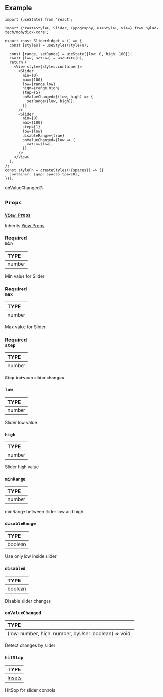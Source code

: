 
<ReactPlayer playing controls url={Slider} />

## Example

```tsx
import {useState} from 'react';

import {createStyles, Slider, Typography, useStyles, View} from '@lad-tech/mobydick-core';

export const SliderWidget = () => {
  const [styles] = useStyles(styleFn);

  const [range, setRange] = useState({low: 0, high: 100});
  const [low, setLow] = useState(0);
  return (
    <View style={styles.container}>
      <Slider
        min={0}
        max={100}
        low={range.low}
        high={range.high}
        step={5}
        onValueChanged={(low, high) => {
          setRange({low, high});
        }}
      />
      <Slider
        min={0}
        max={100}
        step={1}
        low={low}
        disableRange={true}
        onValueChanged={low => {
          setLow(low);
        }}
      />
    </View>
  );
};
const styleFn = createStyles(({spaces}) => ({
  container: {gap: spaces.Space8},
}));

```

onValueChanged?:

## `Props`

### [`View Props`](https://reactnative.dev/docs/view#props)

Inherits [View Props](https://reactnative.dev/docs/view#props).

### <div class="label required basic">Required</div>**`min`**

| TYPE   |
|:-------|
| number |

Min value for Slider

### <div class="label required basic">Required</div>**`max`**

| TYPE   |
|:-------|
| number |

Max value for Slider

### <div class="label required basic">Required</div>**`step`**

| TYPE   |
|:-------|
| number |

Step between slider changes

### `low`

| TYPE   |
|:-------|
| number |

Slider low value

### `high`

| TYPE   |
|:-------|
| number |

Slider high value

### `minRange`

| TYPE   |
|:-------|
| number |

minRange between slider low and high

### `disableRange`

| TYPE    |
|:--------|
| boolean |

Use only low inside slider

### `disabled`

| TYPE    |
|:--------|
| boolean |

Disable slider changes

### `onValueChanged`

| TYPE                                                  |
|:------------------------------------------------------|
| (low: number, high: number, byUser: boolean) => void; |

Detect changes by slider

### `hitSlop`

| TYPE                                        |
|:--------------------------------------------|
| [Insets](https://reactnative.dev/docs/rect) |

HitSop for slider controls
